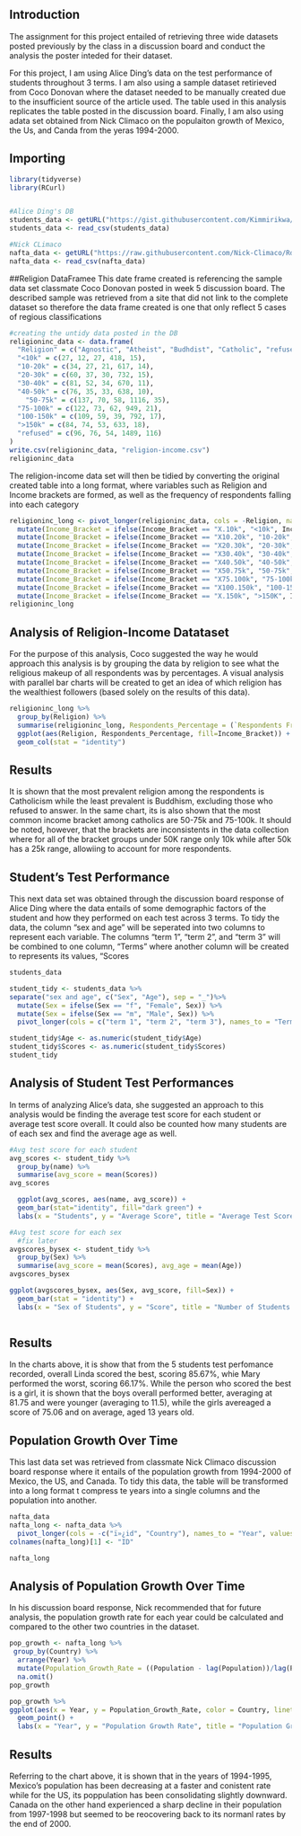 ## Introduction 
The assignment for this project entailed of retrieving three wide datasets posted previously by the class in a discussion board and conduct the analysis the poster inteded for their dataset. 

For this project, I am using Alice Ding's data on the test performance of students throughout 3 terms. I am also using a sample dataset retirieved from Coco Donovan where the dataset needed to be manually created due to the insufficient source of the article used. The table used in this analysis replicates the table posted in the discussion board. Finally, I am also using adata set obtained from Nick Climaco on the populaiton growth of Mexico, the Us, and Canda from the yeras 1994-2000.

## Importing
```r
library(tidyverse)
library(RCurl)


#Alice Ding's DB
students_data <- getURL("https://gist.githubusercontent.com/Kimmirikwa/b69d0ea134820ea52f8481991ffae93e/raw/4db7b1698035ee29885d10e1a59bd902716ae168/student_results.csv")
students_data <- read_csv(students_data)

#Nick CLimaco
nafta_data <- getURL("https://raw.githubusercontent.com/Nick-Climaco/Rdataset/main/nafta_countries.csv")
nafta_data <- read_csv(nafta_data)

```
##Religion DataFramee
This date frame created is referencing the sample data set classmate Coco Donovan posted in week 5 discussion board. The described sample was retrieved from a site that did not link to the complete dataset so therefore the data frame created is one that only reflect 5 cases of regious classifications

```r
#creating the untidy data posted in the DB
religioninc_data <- data.frame(
  "Religion" = c("Agnostic", "Atheist", "Budhdist", "Catholic", "refused"),
  "<10k" = c(27, 12, 27, 418, 15),
  "10-20k" = c(34, 27, 21, 617, 14),
  "20-30k" = c(60, 37, 30, 732, 15),
  "30-40k" = c(81, 52, 34, 670, 11),
  "40-50k" = c(76, 35, 33, 638, 10),
    "50-75k" = c(137, 70, 58, 1116, 35),
  "75-100k" = c(122, 73, 62, 949, 21),
  "100-150k" = c(109, 59, 39, 792, 17),
  ">150k" = c(84, 74, 53, 633, 18),
  "refused" = c(96, 76, 54, 1489, 116)
)
write.csv(religioninc_data, "religion-income.csv")
religioninc_data

```
The religion-income data set will then be tidied by converting the original created table into a long format, where variables such as Religion and Income brackets are formed, as well as the frequency of respondents falling into each category
```r

religioninc_long <- pivot_longer(religioninc_data, cols = -Religion, names_to = "Income_Bracket", values_to = "Respondents Frequency") %>%
  mutate(Income_Bracket = ifelse(Income_Bracket == "X.10k", "<10k", Income_Bracket)) %>%
  mutate(Income_Bracket = ifelse(Income_Bracket == "X10.20k", "10-20k", Income_Bracket)) %>%
  mutate(Income_Bracket = ifelse(Income_Bracket == "X20.30k", "20-30k", Income_Bracket)) %>%
  mutate(Income_Bracket = ifelse(Income_Bracket == "X30.40k", "30-40k", Income_Bracket)) %>%
  mutate(Income_Bracket = ifelse(Income_Bracket == "X40.50k", "40-50k", Income_Bracket)) %>%
  mutate(Income_Bracket = ifelse(Income_Bracket == "X50.75k", "50-75k", Income_Bracket)) %>%
  mutate(Income_Bracket = ifelse(Income_Bracket == "X75.100k", "75-100k", Income_Bracket)) %>%
  mutate(Income_Bracket = ifelse(Income_Bracket == "X100.150k", "100-150k", Income_Bracket)) %>%
  mutate(Income_Bracket = ifelse(Income_Bracket == "X.150k", ">150K", Income_Bracket)) 
religioninc_long

```
## Analysis of Religion-Income Datataset
For the purpose of this analysis, Coco suggested the way he would approach this analysis is by grouping the data by religion to see what the religious makeup of all respondents was by percentages. A visual analysis with parallel bar charts will be created to get an idea of which religion has the wealthiest followers (based solely on the results of this data).

```r
religioninc_long %>%
  group_by(Religion) %>%
  summarise(religioninc_long, Respondents_Percentage = (`Respondents Frequency`/sum(`Respondents Frequency`))*100) %>%
  ggplot(aes(Religion, Respondents_Percentage, fill=Income_Bracket)) +
  geom_col(stat = "identity")

```
## Results 
It is shown that the most prevalent religion among the respondents is Catholicism while the least prevalent is Buddhism, excluding those who refused to answer. In the same chart, its is also shown that the most common income bracket among catholics are 50-75k and 75-100k. It should be noted, however, that the brackets are inconsistents in the data collection where for all of the bracket groups under 50K range only 10k while after 50k has a 25k range, allowiing to account for more respondents.

## Student's Test Performance
This next data set was obtained through the discussion board response of Alice Ding where the data entails of some demographic factors of the student and how they performed on each test across 3 terms. To tidy the data, the column "sex and age" will be seperated into two columns to represent each variable. The columns "term 1", "term 2", and "term 3" will be combined to one column, "Terms" where another column will be created to represents its values, "Scores
```r
students_data

student_tidy <- students_data %>%
separate("sex and age", c("Sex", "Age"), sep = "_")%>%
  mutate(Sex = ifelse(Sex == "f", "Female", Sex)) %>%
  mutate(Sex = ifelse(Sex == "m", "Male", Sex)) %>%
  pivot_longer(cols = c("term 1", "term 2", "term 3"), names_to = "Terms", values_to = "Scores") 

student_tidy$Age <- as.numeric(student_tidy$Age)
student_tidy$Scores <- as.numeric(student_tidy$Scores)
student_tidy

```
## Analysis of Student Test Performances
In terms of analyzing Alice's data, she suggested an approach to this analysis would be finding the  average test score for each student or average test score overall. It could also be counted how many students are of each sex and find the average age as well.

```r
#Avg test score for each student
avg_scores <- student_tidy %>%
  group_by(name) %>%
  summarise(avg_score = mean(Scores)) 
avg_scores

  ggplot(avg_scores, aes(name, avg_score)) +
  geom_bar(stat="identity", fill="dark green") +
  labs(x = "Students", y = "Average Score", title = "Average Test Scores by Student")

```
  
```r
#Avg test score for each sex
  #fix later
avgscores_bysex <- student_tidy %>% 
  group_by(Sex) %>%
  summarise(avg_score = mean(Scores), avg_age = mean(Age))
avgscores_bysex

ggplot(avgscores_bysex, aes(Sex, avg_score, fill=Sex)) +
  geom_bar(stat = "identity") +
  labs(x = "Sex of Students", y = "Score", title = "Number of Students by Sex")



```
## Results
In the charts above, it is show that from the 5 students test perfomance recorded, overall Linda scored the best, scoring 85.67%, whie Mary performed the worst, scoring 66.17%. While the person who scored the best is a girl, it is shown that the boys overall performed better, averaging at 81.75 and were younger (averaging to 11.5), while the girls avereaged a score of 75.06 and on average, aged 13 years old.



## Population Growth Over Time
This last data set was retrieved from classmate Nick Climaco discussion board response where it entails of the population growth from 1994-2000 of Mexico, the US, and Canada. To tidy this data, the table will be transformed into a long format t compress te years into a single columns and the population into another. 
```r
nafta_data
nafta_long <- nafta_data %>%
  pivot_longer(cols = -c("ï»¿id", "Country"), names_to = "Year", values_to = "Population")
colnames(nafta_long)[1] <- "ID"

nafta_long
```


## Analysis of Population Growth Over Time
In his discussion board response, Nick recommended that for future analysis, the population growth rate for each year could be calculated and compared to the other two countries in the dataset.

```r
pop_growth <- nafta_long %>%
 group_by(Country) %>%
  arrange(Year) %>%
  mutate(Population_Growth_Rate = ((Population - lag(Population))/lag(Population)) * 100) %>%
  na.omit()
pop_growth

pop_growth %>%
ggplot(aes(x = Year, y = Population_Growth_Rate, color = Country, linetype = "-")) +
  geom_point() + 
  labs(x = "Year", y = "Population Growth Rate", title = "Population Growth Rate from 1994-1995")

```
## Results
Referring to the chart above, it is shown that in the years of 1994-1995, Mexico's population has been decreasing at a faster and conistent rate while for the US, its poppulation has been consolidating slightly downward. Canada on the other hand experienced a sharp decline in their population from 1997-1998 but seemed to be reocovering back to its normanl rates by the end of 2000.

